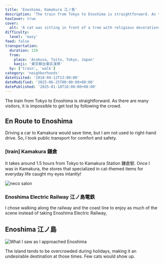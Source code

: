 ```yaml
---
title: 'Enoshima, Kamakura 江ノ島'
description: 'The train from Tokyo to Enoshima is straightforward. As there are many visitors, it is impossible to get lost by following the crowd.'
hasCover: true
cover:
  alt: 'A cat was sitting in front of a tree with religious decorations.'
difficulty:
  level: 'easy'
feed: false
transportation:
  duration: 120
  from:
    place: 'Asakusa, Taito, Tokyo, Japan'
    kanji: '東京都台東区淺草'
  by: ['train', 'walk']
category: 'neighborhoods'
dateVisited: '2018-04-12T13:00:00'
dateModified: '2025-06-25T00:00:00+08:00'
datePublished: '2025-01-18T18:00:00+08:00'
---
```



The train from Tokyo to Enoshima is straightforward. As there are many visitors, it is impossible to get lost by following the crowd.

<Abstract transportation={frontmatter.transportation} />

## En Route to Enoshima

Driving a car to Kamakura would save time, but I am not used to right-hand drive. So, I took public transport for comfort and safety.

### [train] Kamakura 鎌倉

It takes around 1.5 hours from Tokyo to Kamakura Station 鎌倉駅. Once I was in Kamakura, the stores that specialized in cat-themed items for everyday life caught my eyes intantly!

![neco salon](@assets/kamakura-enoshima/necoSalon.jpg)

### Enoshima Electric Railway 江ノ島電鉄

I chose walking along the railway and the coast line to enjoy as much of the scene instead of taking Enoshima Electric Railway,

## Enoshima 江ノ島

![What I saw as I approached Enoshima](@assets/kamakura-enoshima/arriving.jpg)

The island tends to be overcrowded during holidays, making it an undesirable destination at those times. Few cats would show up.
